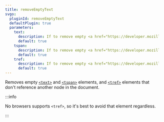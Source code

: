 ```yaml
---
title: removeEmptyText
svgo:
  pluginId: removeEmptyText
  defaultPlugin: true
  parameters:
    text:
      description: If to remove empty <a href="https://developer.mozilla.org/docs/Web/SVG/Element/text" target="_blank"><code>&lt;text&gt;</code></a> elements.
      default: true
    tspan:
      description: If to remove empty <a href="https://developer.mozilla.org/docs/Web/SVG/Element/tspan" target="_blank"><code>&lt;tspan&gt;</code></a> elements.
      default: true
    tref:
      description: If to remove empty <a href="https://developer.mozilla.org/docs/Web/SVG/Element/tref" target="_blank"><code>&lt;tref&gt;</code></a> elements.
      default: true
---
```


Removes empty [`<text>`](https://developer.mozilla.org/docs/Web/SVG/Element/text) and [`<tspan>`](https://developer.mozilla.org/docs/Web/SVG/Element/tspan) elements, and [`<tref>`](https://developer.mozilla.org/docs/Web/SVG/Element/tref) elements that don't reference another node in the document.

:::info

No browsers supports `<tref>`, so it's best to avoid that element regardless.

:::
